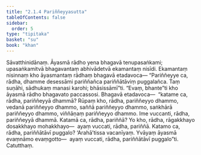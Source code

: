 ```yaml
---
title: "2.1.4 Pariññeyyasutta"
tableOfContents: false
sidebar:
  order: 5
type: "tipitaka"
basket: "su"
book: "khan"
---
```



<DynamicBreadcrumb />

<Division number="163" book="khan">

<Paragraph number="830" book="khan">
Sāvatthinidānaṃ. Āyasmā rādho yena bhagavā tenupasaṅkami; upasaṅkamitvā bhagavantaṃ abhivādetvā ekamantaṃ nisīdi. Ekamantaṃ nisinnaṃ kho āyasmantaṃ rādhaṃ bhagavā etadavoca—
</Paragraph>

<Paragraph number="831" book="khan">
“Pariññeyye ca, rādha, dhamme desessāmi pariññañca pariññātāviṃ puggalañca. Taṃ suṇāhi, sādhukaṃ manasi karohi; bhāsissāmī”ti. “Evaṃ, bhante”ti kho āyasmā rādho bhagavato paccassosi. Bhagavā etadavoca—  “katame ca, rādha, pariññeyyā dhammā? Rūpaṃ kho, rādha, pariññeyyo dhammo, vedanā pariññeyyo dhammo, saññā pariññeyyo dhammo, saṅkhārā pariññeyyo dhammo, viññāṇaṃ pariññeyyo dhammo. Ime vuccanti, rādha, pariññeyyā dhammā. Katamā ca, rādha, pariññā? Yo kho, rādha, rāgakkhayo dosakkhayo mohakkhayo—  ayaṃ vuccati, rādha, pariññā. Katamo ca, rādha, pariññātāvī puggalo? ‘Arahā’tissa vacanīyaṃ. Yvāyaṃ āyasmā evaṃnāmo evaṃgotto—  ayaṃ vuccati, rādha, pariññātāvī puggalo”ti.

</Paragraph>
</Division>

<Paragraph number="832" type="center" book="khan">
Catutthaṃ.
</Paragraph>